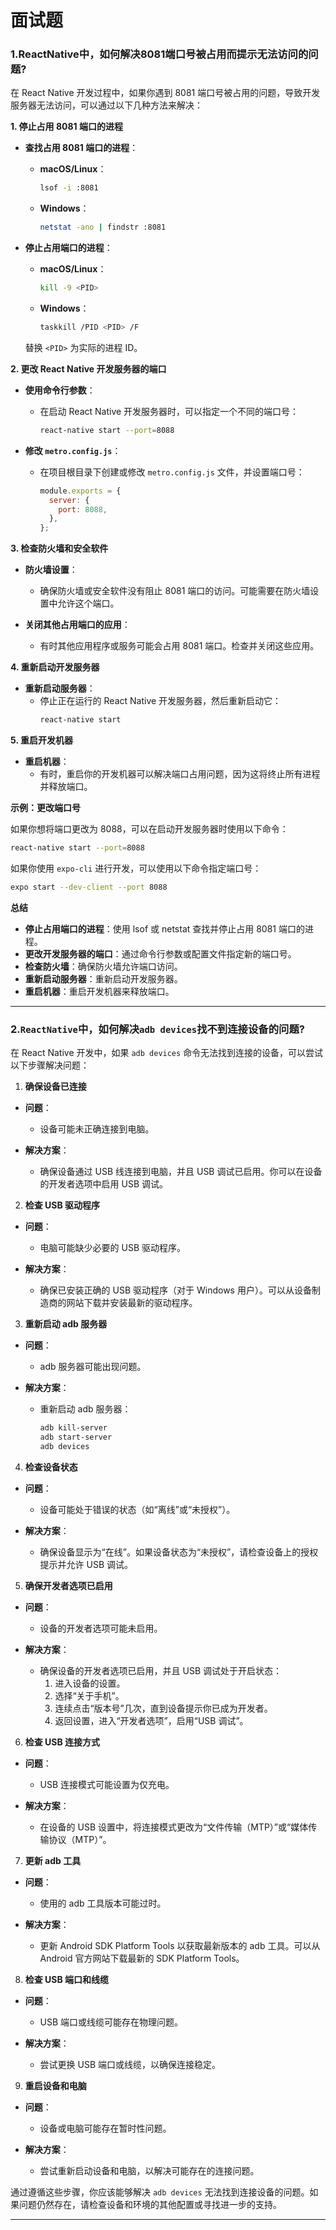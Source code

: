 # 面试题

### 1.ReactNative中，如何解决8081端口号被占用而提示无法访问的问题?

在 React Native 开发过程中，如果你遇到 8081 端口号被占用的问题，导致开发服务器无法访问，可以通过以下几种方法来解决：

**1. 停止占用 8081 端口的进程**

- **查找占用 8081 端口的进程**：
  - **macOS/Linux**：
    ```bash
    lsof -i :8081
    ```
  - **Windows**：
    ```bash
    netstat -ano | findstr :8081
    ```

- **停止占用端口的进程**：
  - **macOS/Linux**：
    ```bash
    kill -9 <PID>
    ```
  - **Windows**：
    ```bash
    taskkill /PID <PID> /F
    ```

  替换 `<PID>` 为实际的进程 ID。

**2. 更改 React Native 开发服务器的端口**

- **使用命令行参数**：
  - 在启动 React Native 开发服务器时，可以指定一个不同的端口号：
    ```bash
    react-native start --port=8088
    ```

- **修改 `metro.config.js`**：
  - 在项目根目录下创建或修改 `metro.config.js` 文件，并设置端口号：
    ```js
    module.exports = {
      server: {
        port: 8088,
      },
    };
    ```

**3. 检查防火墙和安全软件**

- **防火墙设置**：
  - 确保防火墙或安全软件没有阻止 8081 端口的访问。可能需要在防火墙设置中允许这个端口。

- **关闭其他占用端口的应用**：
  - 有时其他应用程序或服务可能会占用 8081 端口。检查并关闭这些应用。

**4. 重新启动开发服务器**

- **重新启动服务器**：
  - 停止正在运行的 React Native 开发服务器，然后重新启动它：
    ```bash
    react-native start
    ```

**5. 重启开发机器**

- **重启机器**：
  - 有时，重启你的开发机器可以解决端口占用问题，因为这将终止所有进程并释放端口。

**示例：更改端口号**

如果你想将端口更改为 8088，可以在启动开发服务器时使用以下命令：

```bash
react-native start --port=8088
```

如果你使用 `expo-cli` 进行开发，可以使用以下命令指定端口号：

```bash
expo start --dev-client --port 8088
```

**总结**

- **停止占用端口的进程**：使用 lsof 或 netstat 查找并停止占用 8081 端口的进程。
- **更改开发服务器的端口**：通过命令行参数或配置文件指定新的端口号。
- **检查防火墙**：确保防火墙允许端口访问。
- **重新启动服务器**：重新启动开发服务器。
- **重启机器**：重启开发机器来释放端口。

---

### 2.`ReactNative`中，如何解决`adb devices`找不到连接设备的问题?

在 React Native 开发中，如果 `adb devices` 命令无法找到连接的设备，可以尝试以下步骤解决问题：

1. **确保设备已连接**

- **问题**：
  - 设备可能未正确连接到电脑。

- **解决方案**：
  - 确保设备通过 USB 线连接到电脑，并且 USB 调试已启用。你可以在设备的开发者选项中启用 USB 调试。

2. **检查 USB 驱动程序**

- **问题**：
  - 电脑可能缺少必要的 USB 驱动程序。

- **解决方案**：
  - 确保已安装正确的 USB 驱动程序（对于 Windows 用户）。可以从设备制造商的网站下载并安装最新的驱动程序。

3. **重新启动 adb 服务器**

- **问题**：
  - adb 服务器可能出现问题。

- **解决方案**：
  - 重新启动 adb 服务器：
    ```bash
    adb kill-server
    adb start-server
    adb devices
    ```

4. **检查设备状态**

- **问题**：
  - 设备可能处于错误的状态（如“离线”或“未授权”）。

- **解决方案**：
  - 确保设备显示为“在线”。如果设备状态为“未授权”，请检查设备上的授权提示并允许 USB 调试。

5. **确保开发者选项已启用**

- **问题**：
  - 设备的开发者选项可能未启用。

- **解决方案**：
  - 确保设备的开发者选项已启用，并且 USB 调试处于开启状态：
    1. 进入设备的设置。
    2. 选择“关于手机”。
    3. 连续点击“版本号”几次，直到设备提示你已成为开发者。
    4. 返回设置，进入“开发者选项”，启用“USB 调试”。

6. **检查 USB 连接方式**

- **问题**：
  - USB 连接模式可能设置为仅充电。

- **解决方案**：
  - 在设备的 USB 设置中，将连接模式更改为“文件传输（MTP）”或“媒体传输协议（MTP）”。

7. **更新 adb 工具**

- **问题**：
  - 使用的 adb 工具版本可能过时。

- **解决方案**：
  - 更新 Android SDK Platform Tools 以获取最新版本的 adb 工具。可以从 Android 官方网站下载最新的 SDK Platform Tools。

8. **检查 USB 端口和线缆**

- **问题**：
  - USB 端口或线缆可能存在物理问题。

- **解决方案**：
  - 尝试更换 USB 端口或线缆，以确保连接稳定。

9. **重启设备和电脑**

- **问题**：
  - 设备或电脑可能存在暂时性问题。

- **解决方案**：
  - 尝试重新启动设备和电脑，以解决可能存在的连接问题。

通过遵循这些步骤，你应该能够解决 `adb devices` 无法找到连接设备的问题。如果问题仍然存在，请检查设备和环境的其他配置或寻找进一步的支持。

---